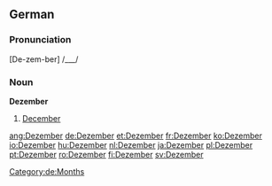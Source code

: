 ==German==

===Pronunciation===
[De-zem-ber] /___/

===Noun===
'''Dezember'''
# [[December]]

[[Category:de:Months]]

[[ang:Dezember]]
[[de:Dezember]]
[[et:Dezember]]
[[fr:Dezember]]
[[ko:Dezember]]
[[io:Dezember]]
[[hu:Dezember]]
[[nl:Dezember]]
[[ja:Dezember]]
[[pl:Dezember]]
[[pt:Dezember]]
[[ro:Dezember]]
[[fi:Dezember]]
[[sv:Dezember]]